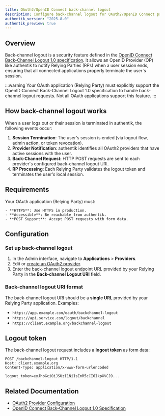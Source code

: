 ```yaml
---
title: OAuth2/OpenID Connect back-channel logout
description: Configure back-channel logout for OAuth2/OpenID Connect providers
authentik_version: "2025.8.0"
authentik_preview: true
---
```


## Overview

Back-channel logout is a security feature defined in the [OpenID Connect Back-Channel Logout 1.0 specification](https://openid.net/specs/openid-connect-backchannel-1_0.html). It allows an OpenID Provider (OP) like authentik to notify Relying Parties (RPs) when a user session ends, ensuring that all connected applications properly terminate the user's session.

:::warning
Your OAuth application (Relying Party) must explicitly support the OpenID Connect Back-Channel Logout 1.0 specification to handle back-channel logout requests. Not all OAuth applications support this feature.
:::

## How back-channel logout works

When a user logs out _or_ their session is terminated in authentik, the following events occur:

1. **Session Termination**: The user's session is ended (via logout flow, admin action, or token revocation).
2. **Provider Notification**: authentik identifies all OAuth2 providers that have active sessions with the user.
3. **Back-Channel Request**: HTTP POST requests are sent to each provider's configured back-channel logout URI.
4. **RP Processing**: Each Relying Party validates the logout token and terminates the user's local session.

## Requirements

Your OAuth application (Relying Party) must:

    - **HTTPS**: Use HTTPS in production.
    - **Accessible**: Be reachable from authentik.
    - **POST Support**: Accept POST requests with form data.

## Configuration

### Set up back-channel logout

1. In the Admin interface, navigate to **Applications** > **Providers**.
2. Edit or [create an OAuth2 provider](./create-oauth2-provider.md).
3. Enter the back-channel logout endpoint URL provided by your Relying Party in the **Back-channel Logout URI** field.

### Back-channel logout URI format

The back-channel logout URI should be a **single URL** provided by your Relying Party application. Examples:

- `https://app.example.com/oauth/backchannel-logout`
- `https://api.service.com/logout/backchannel`
- `https://client.example.org/backchannel-logout`

## Logout token

The back-channel logout request includes a **logout token** as form data:

```http
POST /backchannel-logout HTTP/1.1
Host: client.example.org
Content-Type: application/x-www-form-urlencoded

logout_token=eyJhbGciOiJSUzI1NiIsInR5cCI6IkpXVCJ9...
```

## Related Documentation

- [OAuth2 Provider Configuration](./index.mdx)
- [OpenID Connect Back-Channel Logout 1.0 Specification](https://openid.net/specs/openid-connect-backchannel-1_0.html)
